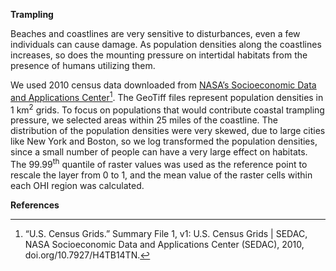 **Trampling**

Beaches and coastlines are very sensitive to disturbances, even a few individuals can cause damage. As population densities along the coastlines increases, so does the mounting pressure on intertidal habitats from the presence of humans utilizing them.

We used 2010 census data downloaded from [NASA's Socioeconomic Data and Applications Center](https://sedac.ciesin.columbia.edu/data/set/usgrid-summary-file1-2010/data-download)^[“U.S. Census Grids.” Summary File 1, v1: U.S. Census Grids | SEDAC, NASA Socioeconomic Data and Applications Center (SEDAC), 2010, doi.org/10.7927/H4TB14TN.]. The GeoTiff files represent population densities in 1 km^2^ grids. To focus on populations that would contribute coastal trampling pressure, we selected areas within 25 miles of the coastline. The distribution of the population densities were very skewed, due to large cities like New York and Boston, so we log transformed the population densities, since a small number of people can have a very large effect on habitats. The 99.99^th^ quantile of raster values was used as the reference point to rescale the layer from 0 to 1, and the mean value of the raster cells within each OHI region was calculated.

**References**
